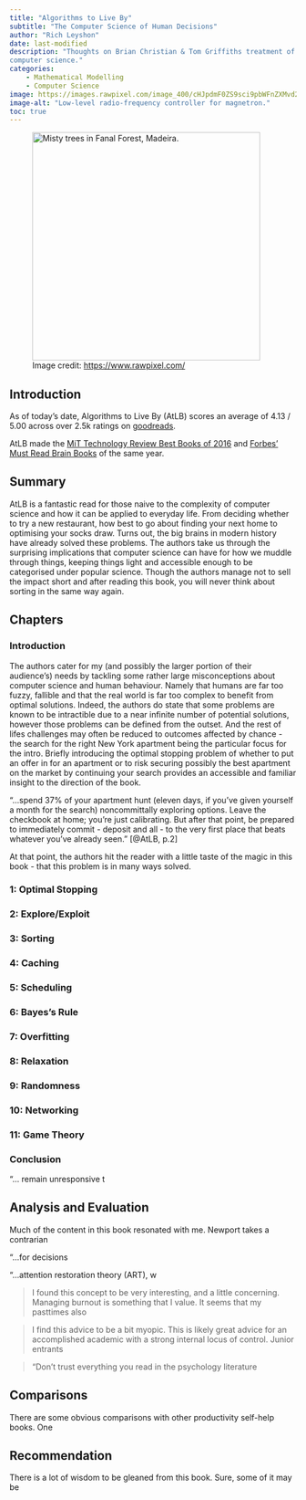 ```yaml
---
title: "Algorithms to Live By"
subtitle: "The Computer Science of Human Decisions"
author: "Rich Leyshon"
date: last-modified
description: "Thoughts on Brian Christian & Tom Griffiths treatment of applied
computer science."
categories:        
    - Mathematical Modelling
    - Computer Science
image: https://images.rawpixel.com/image_400/cHJpdmF0ZS9sci9pbWFnZXMvd2Vic2l0ZS8yMDIyLTA1L2ZsMjI2MTMzNTM5MjUtaW1hZ2Uta3A0dzFscHAuanBn.jpg
image-alt: "Low-level radio-frequency controller for magnetron."
toc: true
---
```



<figure class=center>
 <img class=shaded_box src=https://images.rawpixel.com/image_400/cHJpdmF0ZS9sci9pbWFnZXMvd2Vic2l0ZS8yMDIyLTA1L2ZsMjI2MTMzNTM5MjUtaW1hZ2Uta3A0dzFscHAuanBn.jpg alt="Misty trees in Fanal Forest, Madeira." width=400px>
 <figcaption>Image credit: <https://www.rawpixel.com/></figcaption>
</figure>

## Introduction

As of today's date, Algorithms to Live By (AtLB) scores an average of
4.13 / 5.00 across over 2.5k ratings on
[goodreads](https://www.goodreads.com/book/show/25666050-algorithms-to-live-by).

AtLB made the [MiT Technology Review Best Books of 2016](https://www.technologyreview.com/2016/12/23/243930/best-books-of-2016/) and [Forbes' Must Read Brain Books](https://www.forbes.com/sites/daviddisalvo/2016/12/19/the-best-brain-books-of-2016/) of the same year.



## Summary

AtLB is a fantastic read for those naive to the complexity of computer science
and how it can be applied to everyday life. From deciding whether to try a new
restaurant, how best to go about finding your next home to optimising your
socks draw. Turns out, the big brains in modern history have already solved
these problems. The authors take us through the surprising implications that
computer science can have for how we muddle through things, keeping things
light and accessible enough to be categorised under popular science. Though the
authors manage not to sell the impact short and after reading this book, you
will never think about sorting in the same way again.

## Chapters

### Introduction

The authors cater for my (and possibly the larger portion of their audience's)
needs by tackling some rather large misconceptions about computer science and
human behaviour. Namely that humans are far too fuzzy, fallible and that the real world is far too complex to benefit from optimal solutions.
Indeed, the authors do state that some problems are known to be intractible due
to a near infinite number of potential solutions, however those problems
can be defined from the outset. And the rest of lifes challenges may often be
reduced to outcomes affected by chance - the search for the right New York
apartment being the particular focus for the intro. Briefly introducing the
optimal stopping problem of whether to put an offer in for an apartment or to
risk securing possibly the best apartment on the market by continuing your
search provides an accessible and familiar insight to the direction of the
book.

:::{.callout-note}
"...spend 37% of your apartment hunt (eleven days, if you've given yourself a
month for the search) noncommittally exploring options. Leave the checkbook at
home; you're just calibrating. But after that point, be prepared to immediately
commit - deposit and all - to the very first place that beats whatever you've
already seen." [@AtLB, p.2]
:::

At that point, the authors hit the reader with a little taste of the magic in
this book - that this problem is in many ways solved. 


### 1: Optimal Stopping

### 2: Explore/Exploit

### 3: Sorting

### 4: Caching

### 5: Scheduling

### 6: Bayes's Rule

### 7: Overfitting

### 8: Relaxation

### 9: Randomness

### 10: Networking

### 11: Game Theory

### Conclusion




::: {.callout-note}
"... remain unresponsive t
:::


## Analysis and Evaluation

Much of the content in this book resonated with me. Newport takes a contrarian


::: {.callout-note}
"...for decisions 
:::


::: {.callout-note}
"...attention restoration theory (ART), w
:::
> I found this concept to be very interesting, and a little concerning.
Managing burnout is something that I value. It seems that my pasttimes also



>I find this advice to be a bit myopic. This is likely great advice for an
accomplished academic with a strong internal locus of control. Junior entrants



> "Don’t trust everything you read in the psychology literature

## Comparisons

There are some obvious comparisons with other productivity self-help books. One

## Recommendation

There is a lot of wisdom to be gleaned from this book. Sure, some of it may be